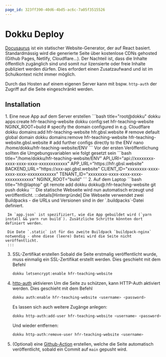 ```yaml
---
page_id: 323ff390-40d6-4bd5-ac6c-7a05f3515526
---
```



# Dokku Deploy

[Docusaurus](https://docusaurus.io/) ist ein statischer Website-Generator, der auf React basiert.
Standardmässig wird die generierte Seite über kostenlose CDNs gehosted (Github Pages, Netlify, Cloudflare...). Der Nachteil ist, dass die Inhalte öffentlich zugänglich sind und somit nur lizensierte oder freie Inhalte publiziert werden dürfen. Dies erfordert einen Zusatzaufwand und ist im Schulkontext nicht immer möglich.

Durch das Hosten auf einem eigenen Server kann mit bspw. `http-auth` der Zugriff auf die Seite eingeschränkt werden.

## Installation

<Steps>
  1. Eine neue App auf dem Server erstellen
     ```bash title="root@dokku"
     dokku apps:create hfr-teaching-website
     dokku config:set hfr-teaching-website NGINX_ROOT=build
     # specify the domain configured in e.g. Cloudflare
     dokku domains:add hfr-teaching-website hfr.gbsl.website
     # remove default global domain
     dokku domains:remove hfr-teaching-website hfr-teaching-website.gbsl.website
     # add further configs directly to the ENV
     nano /home/dokku/hfr-teaching-website/ENV
     ```
     Vor der ersten Veröffentlichung sollten die Umgebungsvariablen wie folgt gesetzt sein
     ```bash title="/home/dokku/hfr-teaching-website/ENV"
     API_URI="api://xxxxxxxx-xxxx-xxxx-xxxx-xxxxxxxxxxxx"
     APP_URL="https://hfr.gbsl.website"
     BACKEND_URL="https://xxx-api.gbsl.website"
     CLIENT_ID="xxxxxxxx-xxxx-xxxx-xxxx-xxxxxxxxxxxx"
     TENANT_ID="xxxxxxxx-xxxx-xxxx-xxxx-xxxxxxxxxxxx"
     NGINX_ROOT="build"
     ```
  2. Auf dem Laptop
     ```bash title="hfr@laptop"
     git remote add dokku dokku@<dokku-ip>:hfr-teaching-website
     git push dokku
     ```
     Die statische Webseite wird nun automatisch erzeugt und veröffentlicht.
     :::details[Hintergründe]
     Die Webseite verwendet zwei Buildpacks - die URLs und Versionen sind in der `.buildpacks`-Datei definiert.

     Im `app.json` ist spezifiziert, wie die App gebuildet wird (`yarn install && yarn run build`). Zusätzliche Schritte könnten dort definiert werden.

     Die Date `.static` ist für das zweite Buildpack `buildpack-nginx` notwendig - ohne diese (leere) Datei wird die Seite nicht veröffentlicht.
     :::
  3. SSL-Zertifikat erstellen
     Sobald die Seite erstmalig veröffentlicht wurde, muss einmalig ein SSL-Zertifikat erstellt werden. Dies geschieht mit dem Befehl
     ```bash title="root@dokku"
     dokku letsencrypt:enable hfr-teaching-website
     ```
  4. [http-auth](https://github.com/dokku/dokku-http-auth) aktivieren
     Um die Seite zu schützen, kann HTTP-Auth aktiviert werden. Dies geschieht mit dem Befehl
     ```bash title="root@dokku"
     dokku auth:enable hfr-teaching-website <username> <password>
     ```
     Es lassen sich auch weitere Zugänge anlegen:
     ```bash title="root@dokku"
     dokku http-auth:add-user hfr-teaching-website <username> <password>
     ```
     Und wieder entfernen:
     ```bash title="root@dokku"
     dokku http-auth:remove-user hfr-teaching-website <username>
     ```
  5. (Optional) eine [Github-Action](https://dokku.com/docs/deployment/continuous-integration/github-actions/) erstellen, welche die Seite automatisch veröffentlicht, sobald ein Commit auf `main` gepusht wird.
</Steps>